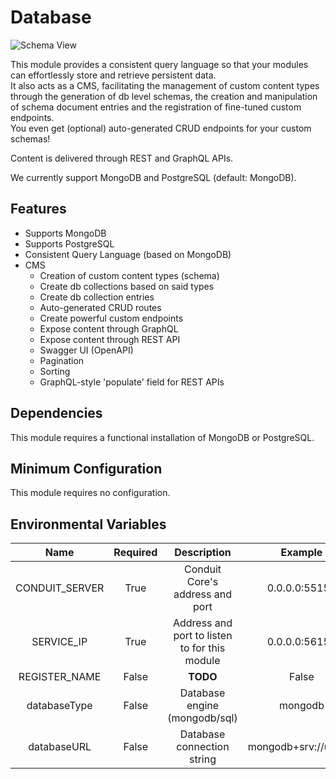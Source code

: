 # Database

![Schema View](/img/modules/database/admin/overview.png)

This module provides a consistent query language so that your modules can effortlessly store and retrieve persistent data.<br />
It also acts as a CMS, facilitating the management of custom content types through the generation of db level schemas, 
the creation and manipulation of schema document entries and the registration of fine-tuned custom endpoints.<br />
You even get (optional) auto-generated CRUD endpoints for your custom schemas!

Content is delivered through REST and GraphQL APIs.

We currently support MongoDB and PostgreSQL (default: MongoDB).

## Features

- Supports MongoDB
- Supports PostgreSQL
- Consistent Query Language (based on MongoDB)
- CMS
  - Creation of custom content types (schema)
  - Create db collections based on said types
  - Create db collection entries
  - Auto-generated CRUD routes
  - Create powerful custom endpoints
  - Expose content through GraphQL
  - Expose content through REST API
  - Swagger UI (OpenAPI)
  - Pagination
  - Sorting
  - GraphQL-style 'populate' field for REST APIs

## Dependencies

This module requires a functional installation of MongoDB or PostgreSQL.<br />

## Minimum Configuration

This module requires no configuration.

## Environmental Variables

|  Name          | Required |  Description                                  |  Example      |
| :------------: | :------: | :-------------------------------------------: | :-----------: |
| CONDUIT_SERVER |  True    | Conduit Core's address and port               | 0.0.0.0:55152 |
| SERVICE_IP     |  True    | Address and port to listen to for this module | 0.0.0.0:56154 |
| REGISTER_NAME  |  False   |   **TODO**                                    | False         |
| databaseType   |  False   | Database engine (mongodb/sql)                 | mongodb       |
| databaseURL    |  False   | Database connection string                    | mongodb+srv://user:... |

